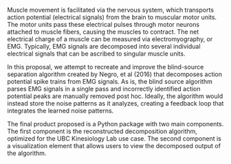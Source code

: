 Muscle movement is facilitated via the nervous system, which transports action potential (electrical signals) from the brain to muscular motor units. The motor units pass these electrical pulses through motor neurons attached to muscle fibers, causing the muscles to contract. The net electrical charge of a muscle can be measured via electromyography, or EMG. Typically, EMG signals are decomposed into several individual electrical signals that can be ascribed to singular muscle units.

In this proposal, we attempt to recreate and improve the blind-source separation algorithm created by Negro, et al (2016) that decomposes action potential spike trains from EMG signals. As is, the blind source algorithm parses EMG signals in a single pass and incorrectly identified action potential peaks are manually removed post hoc. Ideally, the algorithm would instead store the noise patterns as it analyzes, creating a feedback loop that integrates the learned noise patterns. 

The final product proposed is a Python package with two main components. The first component is the reconstructed decomposition algorithm, optimized for the UBC Kinesiology Lab use case. The second component is a visualization element that allows users to view the decomposed output of the algorithm. 

